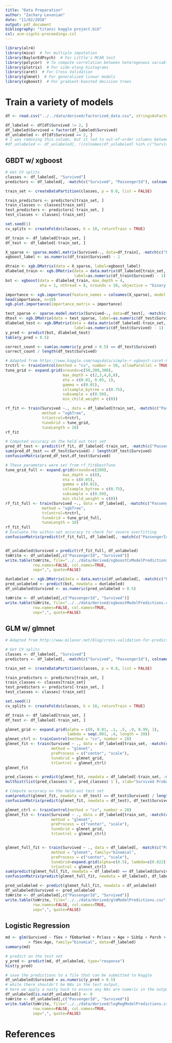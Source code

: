 ---
title: "Data Preparation"
author: "Zachary Levonian"
date: "11/02/2018"
output: pdf_document
bibliography: "titanic kaggle project.bib"
csl: acm-sigchi-proceedings.csl
---

```{r}
library(alr4)
library(mice)  # for multiple imputation
library(BaylorEdPsych)  # For Little's MCAR test
library(polycor)  # To compute correlation between heterogenous variables
library(plotrix)  # For side-along histograms
library(caret)  # For Cross Validation
library(glmnet)  # For generalized linear models
library(xgboost)  # For gradient-boosted decision trees
```

# Train a variety of models

```{r}
df <- read.csv("../../data/derived/factorized_data.csv", stringsAsFactors=TRUE)
```


```{r}
df_labeled <- df[df$Survived != 2, ]
df_labeled$Survived = factor(df_labeled$Survived)
df_unlabeled <- df[df$Survived == 2, ]
# I was removing this column, but it led to out-of-order columns between labeled and unlabeled data
#df_unlabeled <- df_unlabeled[, !(colnames(df_unlabeled) %in% c("Survived"))]
```

## GBDT w/ xgboost

```{r}
# Get CV splits
classes <- df_labeled[, "Survived"]
predictors <- df_labeled[, -match(c("Survived", "PassengerId"), colnames(df))]

train_set <- createDataPartition(classes, p = 0.8, list = FALSE)

train_predictors <- predictors[train_set, ]
train_classes <- classes[train_set]
test_predictors <- predictors[-train_set, ]
test_classes <- classes[-train_set]

set.seed(1)
cv_splits <- createFolds(classes, k = 10, returnTrain = TRUE)

df_train <- df_labeled[train_set, ]
df_test <- df_labeled[-train_set, ]

X_sparse <- sparse.model.matrix(Survived~., data=df_train[, -match(c("PassengerId"), colnames(df))])
xgboost_label <- as.numeric(df_train$Survived) - 1

dtrain <- xgb.DMatrix(data = X_sparse, label=xgboost_label)
dlabeled_train <- xgb.DMatrix(data = data.matrix(df_labeled[train_set, -match(c("PassengerId", "Survived"), colnames(df))]),
                              label=as.numeric(df_train$Survived) - 1)
bst <- xgboost(data = dlabeled_train, max_depth = 4,
               eta = 1, nthread = 8, nrounds = 10, objective = "binary:logistic")

importance <- xgb.importance(feature_names = colnames(X_sparse), model = bst)
head(importance, n=10)
xgb.plot.importance(importance_matrix = importance)

test_sparse <- sparse.model.matrix(Survived~., data=df_test[, -match(c("PassengerId"), colnames(df))])
dtest <- xgb.DMatrix(data = test_sparse, label=as.numeric(df_test$Survived) - 1)
dlabeled_test <- xgb.DMatrix(data = data.matrix(df_labeled[-train_set, -match(c("PassengerId", "Survived"), colnames(df))]),
                              label=as.numeric(df_test$Survived) - 1)
y_pred <- predict(bst, dlabeled_test)
table(y_pred > 0.5)

correct_count <- sum(as.numeric(y_pred > 0.5) == df_test$Survived)
correct_count / length(df_test$Survived)
```

```{r}
# Adapted from https://www.kaggle.com/nagsdata/simple-r-xgboost-caret-kernel
trctrl <- trainControl(method = "cv", number = 50, allowParallel = TRUE)
tune_grid <- expand.grid(nrounds=c(50,200,300),
                         max_depth = c(2,3,4,6,8),
                         eta = c(0.01, 0.05, 1),
                         gamma = c(0.01),
                         colsample_bytree = c(0.75),
                         subsample = c(0.50),
                         min_child_weight = c(0))

rf_fit <- train(Survived ~., data = df_labeled[train_set, -match(c("PassengerId"), colnames(df))], 
                method = "xgbTree",
                trControl=trctrl,
                tuneGrid = tune_grid,
                tuneLength = 10)
rf_fit

# Computed accuracy on the held out test set
pred_df_test <- predict(rf_fit, df_labeled[-train_set, -match(c("PassengerId", "Survived"), colnames(df))])
sum(pred_df_test == df_test$Survived) / length(df_test$Survived)
confusionMatrix(pred_df_test,df_test$Survived)

# These parameters were set from rf_fit$bestTune
tune_grid_full <- expand.grid(nrounds=c(200),
                         max_depth = c(8),
                         eta = c(0.05),
                         gamma = c(0.01),
                         colsample_bytree = c(0.75),
                         subsample = c(0.50),
                         min_child_weight = c(0))
rf_fit_full <- train(Survived ~., data = df_labeled[, -match(c("PassengerId"), colnames(df))], 
                method = "xgbTree",
                trControl=trctrl,
                tuneGrid = tune_grid_full,
                tuneLength = 10)
rf_fit_full
# Evaluate the within-set accuracy to check for severe overfitting
confusionMatrix(predict(rf_fit_full, df_labeled[, -match(c("PassengerId", "Survived"), colnames(df))]), df_labeled$Survived)


df_unlabeled$Survived = predict(rf_fit_full, df_unlabeled)
toWrite <- df_unlabeled[,c("PassengerId", "Survived")]
write.table(toWrite, file="../../data/derived/xgboostCvModelPredictions.csv", 
            row.names=FALSE, col.names=TRUE, 
            sep=",", quote=FALSE)
```


```{r}
dunlabeled <- xgb.DMatrix(data = data.matrix(df_unlabeled[, -match(c("PassengerId", "Survived"), colnames(df))]))
pred_unlabeled <- predict(bst, newdata = dunlabeled)
df_unlabeled$Survived <- as.numeric(pred_unlabeled > 0.5)

toWrite <- df_unlabeled[,c("PassengerId", "Survived")]
write.table(toWrite, file="../../data/derived/xgboostModelPredictions.csv", 
            row.names=FALSE, col.names=TRUE, 
            sep=",", quote=FALSE)
```

## GLM w/ glmnet

```{r}
# Adapted from http://www.milanor.net/blog/cross-validation-for-predictive-analytics-using-r/

# Get CV splits
classes <- df_labeled[, "Survived"]
predictors <- df_labeled[, -match(c("Survived", "PassengerId"), colnames(df))]

train_set <- createDataPartition(classes, p = 0.8, list = FALSE)

train_predictors <- predictors[train_set, ]
train_classes <- classes[train_set]
test_predictors <- predictors[-train_set, ]
test_classes <- classes[-train_set]

set.seed(1)
cv_splits <- createFolds(classes, k = 10, returnTrain = TRUE)

df_train <- df_labeled[train_set, ]
df_test <- df_labeled[-train_set, ]

glmnet_grid <- expand.grid(alpha = c(0, 0.01, .1, .5, .9, 0.99, 1),
                           lambda = seq(.001, .4, length = 20))
glmnet_ctrl <- trainControl(method = "cv", number = 20)
glmnet_fit <- train(Survived ~ ., data = df_labeled[train_set, -match(c("PassengerId"), colnames(df))],
                    method = "glmnet",
                    preProcess = c("center", "scale"),
                    tuneGrid = glmnet_grid,
                    trControl = glmnet_ctrl)
glmnet_fit
```

```{r}
pred_classes <- predict(glmnet_fit, newdata = df_labeled[-train_set, -match(c("PassengerId"), colnames(df))], type="prob")
multhist(list(pred_classes$`0`, pred_classes$`1`), xlab="Survived Probability", ylab="Count")

# Compute accuracy on the held-out test set
sum(predict(glmnet_fit, newdata = df_test) == df_test$Survived) / length(df_test$Survived)
confusionMatrix(predict(glmnet_fit, newdata = df_test), df_test$Survived)

```

```{r}
glmnet_ctrl <- trainControl(method = "cv", number = 20)
glmnet_fit <- train(Survived ~ ., data = df_labeled[train_set, -match(c("PassengerId"), colnames(df))],
                    method = "glmnet",
                    preProcess = c("center", "scale"),
                    tuneGrid = glmnet_grid,
                    trControl = glmnet_ctrl)


glmnet_full_fit <- train(Survived ~ ., data = df_labeled[, -match(c("PassengerId"), colnames(df))],
                    method = "glmnet", family="binomial",
                    preProcess = c("center", "scale"),
                    tuneGrid=expand.grid(alpha=c(0.5), lambda=c(0.022)),
                    trControl = glmnet_ctrl)
sum(predict(glmnet_full_fit, newdata = df_labeled) == df_labeled$Survived) / length(df_labeled$Survived)
confusionMatrix(predict(glmnet_full_fit, newdata = df_labeled), df_labeled$Survived)

pred_unlabeled <- predict(glmnet_full_fit, newdata = df_unlabeled)
df_unlabeled$Survived <- pred_unlabeled
toWrite <- df_unlabeled[,c("PassengerId", "Survived")]
write.table(toWrite, file="../../data/derived/glmModelPredictions.csv", 
            row.names=FALSE, col.names=TRUE, 
            sep=",", quote=FALSE)
```

## Logistic Regression

```{r}
md <- glm(Survived ~ fSex + fEmbarked + Pclass + Age + SibSp + Parch + Fare + name_title + name_word_length:name_char_length + cabin_first_letter + ticket_category
          + fSex:Age, family="binomial", data=df_labeled)
summary(md)
```


```{r}
# predict on the test set
y_pred <- predict(md, df_unlabeled, type="response")
hist(y_pred)
```

```{r}
# save the predictions to a file that can be submitted to Kaggle
df_unlabeled$Survived = as.numeric(y_pred > 0.5)
# while there shouldn't be NAs in the test output, 
# here we apply a nasty hack to ensure any NAs are numeric in the output
df_unlabeled[is.na(df_unlabeled)] <- 0
toWrite <- df_unlabeled[,c("PassengerId", "Survived")]
write.table(toWrite, file="../../data/derived/logRegModelPredictions.csv", 
            row.names=FALSE, col.names=TRUE, 
            sep=",", quote=FALSE)
```

# References
